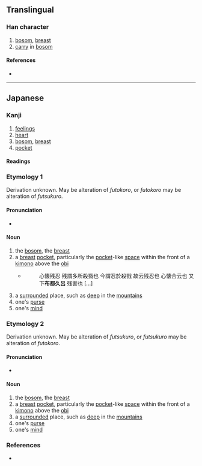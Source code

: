 {{character info/new}}
{{also|懷}}
==Translingual==
{{Han simplified forms|懷|懐|怀}}

===Han character===
{{Han char|rn=61|rad=心|as=13|sn=16|four=|canj=PYWV,XPYWV|ids=⿰忄⿳十罒衣}}

# [[bosom]], [[breast]]
# [[carry]] in [[bosom]]

====References====
* {{Han ref|kx=0406.141|dkj=11351|dj=0747.100|hdz=42362.100|uh=61D0|ud=25040}}

----

==Japanese==
{{ja-kanji forms|懐|懷}}

===Kanji===
{{ja-kanji|grade=c|rs=心13|kyu=懷}}

# [[feelings]]
# [[heart]]
# [[bosom]], [[breast]]
# [[pocket]]

====Readings====
{{ja-readings
|goon=え<ゑ
|kanon=かい<くわい
|kun=[[ふつころ]] (futsukoro), <br>[[ふところ]] (futokoro), <br>[[ほほ]] (hoho), <br>[[いだく]] ([[懐く]], idaku), <br>[[うだく]] ([[懐く]], udaku), <br>[[むだく]] ([[懐く]], mudaku), <br>[[なつ]] (natsu) [''suffixes'': く (ku), け (ke), ける (keru), かしい (kashii), かしむ (kashimu), こい (koi)], <br>[[なず]] (nazu) [''suffixes'': く (ku), ける (keru)], <br>[[おもう]] ([[懐う]], omou)
|nanori=かね
}}

===Etymology 1===
Derivation unknown. May be alteration of ''futokoro'', or ''futokoro'' may be alteration of ''futsukuro''.

====Pronunciation====
* {{ja-pron|ふつくろ}}

====Noun====
{{ja-noun|ふつくろ}}

# the [[bosom]], the [[breast]]
# a [[breast]] [[pocket]], particularly the [[pocket]]-like [[space]] within the front of a [[着物#Japanese|kimono]] above the [[帯#Japanese|obi]]
#* {{RQ:Shin'yaku Kegonkyō Ongi Shiki|92}}
#*: 心懐残忍 残謂多所殺戮也 今謂忍於殺戮 故云残忍也 心懐合云也 又下'''布都久呂''' 残害也 [...]
# a [[surrounded]] place, such as [[deep]] in the [[mountain]]s
# one's [[purse]]
# one's [[mind]]

===Etymology 2===
Derivation unknown. May be alteration of ''futsukuro'', or ''futsukuro'' may be alteration of ''futokoro''.

====Pronunciation====
* {{ja-pron|ふところ}}

====Noun====
{{ja-noun|ふところ}}

# the [[bosom]], the [[breast]]
# a [[breast]] [[pocket]], particularly the [[pocket]]-like [[space]] within the front of a [[着物#Japanese|kimono]] above the [[帯#Japanese|obi]]
# a [[surrounded]] place, such as [[deep]] in the [[mountain]]s
# one's [[purse]]
# one's [[mind]]

===References===
* {{Shin'yaku Kegonkyō Ongi Shiki}}